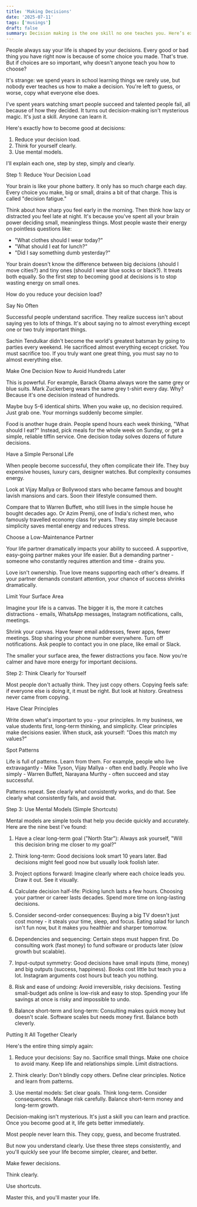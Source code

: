 ```yaml
---
title: 'Making Decisions'
date: '2025-07-11'
tags: ['musings']
draft: false
summary: Decision making is the one skill no one teaches you. Here’s exactly how to master it, step-by-step, clearly and simply explained.
---
```


People always say your life is shaped by your decisions. Every good or bad thing you have right now is because of some choice you made. That's true. But if choices are so important, why doesn't anyone teach you how to choose?

It's strange: we spend years in school learning things we rarely use, but nobody ever teaches us how to make a decision. You're left to guess, or worse, copy what everyone else does.

I've spent years watching smart people succeed and talented people fail, all because of how they decided. It turns out decision-making isn't mysterious magic. It's just a skill. Anyone can learn it.

Here's exactly how to become good at decisions:

1. Reduce your decision load.
2. Think for yourself clearly.
3. Use mental models.

I'll explain each one, step by step, simply and clearly.

Step 1: Reduce Your Decision Load

Your brain is like your phone battery. It only has so much charge each day. Every choice you make, big or small, drains a bit of that charge. This is called "decision fatigue."

Think about how sharp you feel early in the morning. Then think how lazy or distracted you feel late at night. It's because you've spent all your brain power deciding small, meaningless things. Most people waste their energy on pointless questions like:

- "What clothes should I wear today?"
- "What should I eat for lunch?"
- "Did I say something dumb yesterday?"

Your brain doesn't know the difference between big decisions (should I move cities?) and tiny ones (should I wear blue socks or black?). It treats both equally. So the first step to becoming good at decisions is to stop wasting energy on small ones.

How do you reduce your decision load?

Say No Often

Successful people understand sacrifice. They realize success isn't about saying yes to lots of things. It's about saying no to almost everything except one or two truly important things.

Sachin Tendulkar didn't become the world's greatest batsman by going to parties every weekend. He sacrificed almost everything except cricket. You must sacrifice too. If you truly want one great thing, you must say no to almost everything else.

Make One Decision Now to Avoid Hundreds Later

This is powerful. For example, Barack Obama always wore the same grey or blue suits. Mark Zuckerberg wears the same grey t-shirt every day. Why? Because it's one decision instead of hundreds.

Maybe buy 5-6 identical shirts. When you wake up, no decision required. Just grab one. Your mornings suddenly become simpler.

Food is another huge drain. People spend hours each week thinking, "What should I eat?" Instead, pick meals for the whole week on Sunday, or get a simple, reliable tiffin service. One decision today solves dozens of future decisions.

Have a Simple Personal Life

When people become successful, they often complicate their life. They buy expensive houses, luxury cars, designer watches. But complexity consumes energy.

Look at Vijay Mallya or Bollywood stars who became famous and bought lavish mansions and cars. Soon their lifestyle consumed them.

Compare that to Warren Buffett, who still lives in the simple house he bought decades ago. Or Azim Premji, one of India's richest men, who famously travelled economy class for years. They stay simple because simplicity saves mental energy and reduces stress.

Choose a Low-Maintenance Partner

Your life partner dramatically impacts your ability to succeed. A supportive, easy-going partner makes your life easier. But a demanding partner - someone who constantly requires attention and time - drains you.

Love isn't ownership. True love means supporting each other's dreams. If your partner demands constant attention, your chance of success shrinks dramatically.

Limit Your Surface Area

Imagine your life is a canvas. The bigger it is, the more it catches distractions - emails, WhatsApp messages, Instagram notifications, calls, meetings.

Shrink your canvas. Have fewer email addresses, fewer apps, fewer meetings. Stop sharing your phone number everywhere. Turn off notifications. Ask people to contact you in one place, like email or Slack.

The smaller your surface area, the fewer distractions you face. Now you're calmer and have more energy for important decisions.

Step 2: Think Clearly for Yourself

Most people don't actually think. They just copy others. Copying feels safe: if everyone else is doing it, it must be right. But look at history. Greatness never came from copying.

Have Clear Principles

Write down what's important to you - your principles. In my business, we value students first, long-term thinking, and simplicity. Clear principles make decisions easier. When stuck, ask yourself: "Does this match my values?"

Spot Patterns

Life is full of patterns. Learn from them. For example, people who live extravagantly - Mike Tyson, Vijay Mallya - often end badly. People who live simply - Warren Buffett, Narayana Murthy - often succeed and stay successful.

Patterns repeat. See clearly what consistently works, and do that. See clearly what consistently fails, and avoid that.

Step 3: Use Mental Models (Simple Shortcuts)

Mental models are simple tools that help you decide quickly and accurately. Here are the nine best I've found:

1. Have a clear long-term goal ("North Star"): Always ask yourself, "Will this decision bring me closer to my goal?"

2. Think long-term: Good decisions look smart 10 years later. Bad decisions might feel good now but usually look foolish later.

3. Project options forward: Imagine clearly where each choice leads you. Draw it out. See it visually.

4. Calculate decision half-life: Picking lunch lasts a few hours. Choosing your partner or career lasts decades. Spend more time on long-lasting decisions.

5. Consider second-order consequences: Buying a big TV doesn't just cost money - it steals your time, sleep, and focus. Eating salad for lunch isn't fun now, but it makes you healthier and sharper tomorrow.

6. Dependencies and sequencing: Certain steps must happen first. Do consulting work (fast money) to fund software or products later (slow growth but scalable).

7. Input-output symmetry: Good decisions have small inputs (time, money) and big outputs (success, happiness). Books cost little but teach you a lot. Instagram arguments cost hours but teach you nothing.

8. Risk and ease of undoing: Avoid irreversible, risky decisions. Testing small-budget ads online is low-risk and easy to stop. Spending your life savings at once is risky and impossible to undo.

9. Balance short-term and long-term: Consulting makes quick money but doesn't scale. Software scales but needs money first. Balance both cleverly.

Putting It All Together Clearly

Here's the entire thing simply again:

1. Reduce your decisions: Say no. Sacrifice small things. Make one choice to avoid many. Keep life and relationships simple. Limit distractions.

2. Think clearly: Don't blindly copy others. Define clear principles. Notice and learn from patterns.

3. Use mental models: Set clear goals. Think long-term. Consider consequences. Manage risk carefully. Balance short-term money and long-term growth.

Decision-making isn't mysterious. It's just a skill you can learn and practice. Once you become good at it, life gets better immediately.

Most people never learn this. They copy, guess, and become frustrated.

But now you understand clearly. Use these three steps consistently, and you'll quickly see your life become simpler, clearer, and better.

Make fewer decisions.

Think clearly.

Use shortcuts.

Master this, and you'll master your life.
